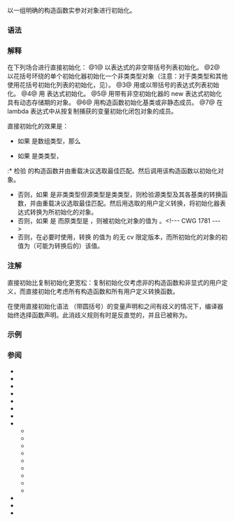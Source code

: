 {{title|直接初始化}}
{{cpp/language/initialization/navbar}}
以一组明确的构造函数实参对对象进行初始化。

===语法===
{{sdsc begin}}
{{sdsc|num=1|{{spar|T}} {{spar|对象}} {{ttb|(}} {{spar|实参}} {{ttb|);}}
{{spar|T}} {{spar|对象}} {{ttb|(}} {{spar|实参1, 实参2, ...}} {{ttb|);}}
}}
{{sdsc|num=2|{{spar|T}} {{spar|对象}} {{ttb|{}} {{spar|实参}} {{ttb|};}}
|notes={{mark since c++11}}}}
{{sdsc|num=3|{{spar|T}} {{ttb|(}} {{spar|其他对象}} {{ttb|)}}
{{spar|T}} {{ttb|(}} {{spar|实参1, 实参2, ...}} {{ttb|)}}}}
{{sdsc|num=4|{{ttb|static_cast&lt;}} {{spar|T}} {{ttb|&gt;(}} {{spar|其他对象}} {{ttb|)}}}}
{{sdsc|num=5|{{ttb|new}} {{spar|T}}{{ttb|(}}{{spar|实参列表, ...}}{{ttb|)}}}}
{{sdsc|num=6|{{spar|类}}{{ttb|::}}{{spar|类}}{{ttb|()}} {{ttb|:}} {{spar|成员}}{{ttb|(}}{{spar|实参列表, ...}}{{ttb|)}} {{ttb|{}} {{spar|...}} {{ttb|}&lt;!-- --&gt;}}}}
{{sdsc|num=7|{{ttb|[}}{{spar|实参}}{{ttb|](){}} {{spar|...}} {{ttb|}&lt;!-- --&gt;}}|notes={{mark since c++11}}}}
{{sdsc end}}

===解释===
在下列场合进行直接初始化：
@1@ 以表达式{{rev inl|since=c++11|或花括号初始化列表}}的非空带括号列表初始化。
@2@ 以花括号环绕的单个初始化器初始化一个非类类型对象（注意：对于类类型和其他使用花括号初始化列表的初始化，见{{rlp|list initialization|列表初始化}}）。
@3@ 用{{rlp|explicit cast|函数风格转换}}或以带括号的表达式列表初始化{{rev inl|until=c++17|纯右值临时量}}{{rev inl|since=c++17|纯右值的结果对象}}。
@4@ 用 {{rlp|static_cast}} 表达式初始化{{rev inl|until=c++17|纯右值临时量}}{{rev inl|since=c++17|纯右值的结果对象}}。
@5@ 用带有非空初始化器的 new 表达式初始化具有动态存储期的对象。
@6@ 用构造函数{{rlp|initializer list|初始化器列表}}初始化基类或非静态成员。
@7@ 在 lambda 表达式中从按复制捕获的变量初始化闭包对象的成员。

直接初始化的效果是：

* 如果 {{tt|T}} 是数组类型，那么
{{rev begin}}
{{rev|until=c++20|
:* 程序非良构。
}}
{{rev|since=c++20|
:* 按{{rlp|aggregate initialization|聚合初始化}}初始化数组，但允许窄化转换，并{{rlp|value initialization|值初始化}}任何不带初始化器的元素。
{{source|1=
struct A
{
    explicit A(int i = 0) {}
};

A a[2](A(1)); // OK：以 A(1) 初始化 a[0] 并以 A() 初始化 a[1]
A b[2]{A(1)}; // 错误：从 {} 隐式复制初始化 b[1] 选择了 explicit 构造函数
}}
}}
{{rev end}}

* 如果 {{tt|T}} 是类类型， 

{{rev begin}}
{{rev|since=c++17|
:* 如果初始化器是{{rlp|value category|纯右值}}表达式且类型与 {{tt|T}} 为相同的类（忽略 cv 限定），则用初始化器表达式自身，而非从它实质化的临时量，初始化目标对象：&lt;br&gt;（C++17 前，编译器可以在此情况下消除源自纯右值的构造，但适合的构造函数仍必须可访问：参阅{{rlp|copy elision|复制消除}}）
}}
{{rev end}}
:* 检验 {{tt|T}} 的构造函数并由重载决议选取最佳匹配。然后调用该构造函数以初始化对象。
{{rrev|since=c++20|
:* 否则，如果目标类型是（可能有 cv 限定）的聚合类，则按{{rlp|aggregate initialization|聚合初始化}}中所述进行初始化，但允许窄化转换，不允许使用指派初始化器，不延长引用所绑定到的临时量的生存期，不进行花括号消除，并{{rlp|value initialization|值初始化}}任何无初始化器的元素。
{{source|1=&lt;!-- 来自 p0960r3 的示例 --&gt;
struct B
{
    int a;
    int&amp;&amp; r;
};

int f();
int n = 10;

B b1{1, f()};            // OK：延长生存期
B b2(1, f());            // 良构，但有悬垂引用
B b3{1.0, 1};            // 错误：窄化转换
B b4(1.0, 1);            // 良构，但有悬垂引用
B b5(1.0, std::move(n)); // OK
}}
}}
* 否则，如果 {{tt|T}} 是非类类型但源类型是类类型，则检验源类型及其各基类的转换函数，并由重载决议选取最佳匹配。然后用选取的用户定义转换，将初始化器表达式转换为所初始化的对象。
* 否则，如果 {{tt|T}} 是 {{c|bool}} 而原类型是 {{lc|std::nullptr_t}}，则被初始化对象的值为 {{c|false}}。&lt;!--- CWG 1781 ---&gt;
* 否则，在必要时使用{{rlp|implicit conversion|标准转换}}，转换 {{spar|其他对象}} 的值为 {{tt|T}} 的无 cv 限定版本，而所初始化的对象的初值为（可能为转换后的）该值。

===注解===
直接初始比复制初始化更宽松：复制初始化仅考虑非{{rlp|explicit|显式}}的构造函数和非显式的用户定义{{rlp|cast operator|转换函数}}，而直接初始化考虑所有构造函数和所有用户定义转换函数。

在使用直接初始化语法 {{v|1}}（带圆括号）的变量声明和{{rlp|function|函数声明}}之间有歧义的情况下，编译器始终选择函数声明。此消歧义规则有时是反直觉的，并且已被称为{{enwiki|most vexing parse|最烦人的分析}}。
{{example|code=
#include &lt;fstream&gt;
#include &lt;iterator&gt;
#include &lt;string&gt;

int main()
{
    std::ifstream file("data.txt");

    // 下面是函数声明：
    std::string foo1(std::istreambuf_iterator&lt;char&gt;(file),
                     std::istreambuf_iterator&lt;char&gt;());
    // 它声明名为 str 的函数，其返回类型为 std::string，
    // 第一参数拥有 std::istreambuf_iterator&lt;char&gt; 类型和名称 "file"
    // 第二参数无名称并拥有类型 std::istreambuf_iterator&lt;char&gt;()，
    // 它被重写成函数指针类型 std::istreambuf_iterator&lt;char&gt;(*)()
    
    // C++11 前的修正（用以声明变量）：用额外括号环绕其中一个实参
    std::string str1((std::istreambuf_iterator&lt;char&gt;(file)),
                      std::istreambuf_iterator&lt;char&gt;());
    
    // C++11 后的修正（用以声明变量）：对任意实参使用列表初始化
    std::string str2(std::istreambuf_iterator&lt;char&gt;{file}, {});
}
}}

===示例===
{{example
|
|code=
#include &lt;iostream&gt;
#include &lt;memory&gt;
#include &lt;string&gt;

struct Foo
{
    int mem;
    explicit Foo(int n) : mem(n) {}
};

int main()
{
    std::string s1("test"); // 自 const char* 的构造函数
    std::string s2(10, 'a');

    std::unique_ptr&lt;int&gt; p(new int(1));  // OK：允许 explicit 构造函数
//  std::unique_ptr&lt;int&gt; p = new int(1); // 错误：构造函数为 explicit

    Foo f(2); // f 被直接初始化：
              // 构造函数形参 n 从右值 2 复制初始化
              // f.mem 从形参 n 直接初始化
//  Foo f2 = 2; // 错误：构造函数为 explicit

    std::cout &lt;&lt; s1 &lt;&lt; ' ' &lt;&lt; s2 &lt;&lt; ' ' &lt;&lt; *p &lt;&lt; ' ' &lt;&lt; f.mem  &lt;&lt; '\n';
}
|output=
test aaaaaaaaaa 1 2
}}

===参阅===
* {{rlp|copy elision|复制消除}}
* {{rlp|converting constructor|转换构造函数}}
* {{rlp|copy assignment|复制赋值}}
* {{rlp|copy constructor|复制构造函数}}
* {{rlp|default constructor|默认构造函数}}
* {{rlp|destructor|析构函数}}
* {{rlpt|explicit}}
* {{rlp|initialization|初始化}}
** {{rlp|aggregate initialization|聚合初始化}}
** {{rlp|constant initialization|常量初始化}}
** {{rlp|default initialization|默认初始化}}
** {{rlp|direct initialization|直接初始化}}
** {{rlp|initializer list|初始化器列表}}
** {{rlp|list initialization|列表初始化}}
** {{rlp|reference initialization|引用初始化}}
** {{rlp|value initialization|值初始化}}
** {{rlp|zero initialization|零初始化}}
* {{rlp|move assignment|移动赋值}}
* {{rlp|move constructor|移动构造函数}}
* {{rlpt|new}}

{{langlinks|de|en|es|fr|it|ja|pt|ru}}